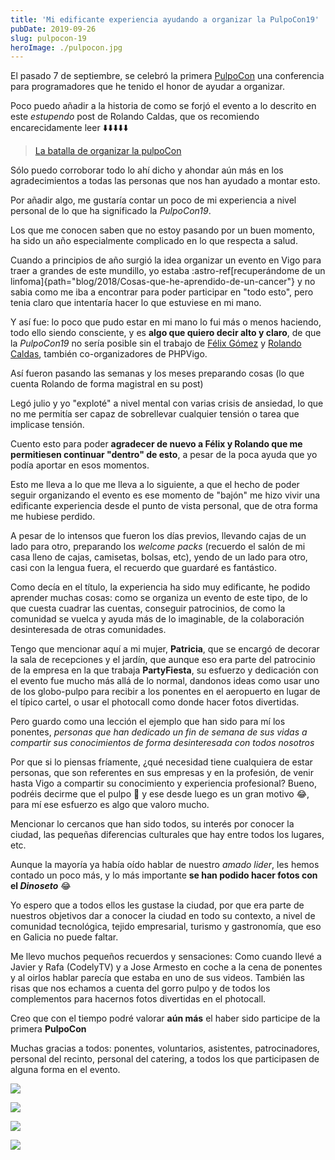 ```yaml
---
title: 'Mi edificante experiencia ayudando a organizar la PulpoCon19'
pubDate: 2019-09-26
slug: pulpocon-19
heroImage: ./pulpocon.jpg
---
```


El pasado 7 de septiembre, se celebró la primera [PulpoCon](https://2019.pulpocon.es) una conferencia para programadores que he tenido el honor de ayudar a organizar.

Poco puedo añadir a la historia de como se forjó el evento a lo descrito en este _estupendo_ post de Rolando Caldas, que os recomiendo encarecidamente leer ⬇️⬇️⬇️⬇️⬇️

> [La batalla de organizar la pulpoCon](https://www.linkedin.com/pulse/la-batalla-de-organizar-pulpocon-rolando-caldas-s%C3%A1nchez/)

Sólo puedo corroborar todo lo ahí dicho y ahondar aún más en los agradecimientos a todas las personas que nos han ayudado a montar esto.

Por añadir algo, me gustaría contar un poco de mi experiencia a nivel personal de lo que ha significado la _PulpoCon19_.

Los que me conocen saben que no estoy pasando por un buen momento, ha sido un año especialmente complicado en lo que respecta a salud.

Cuando a principios de año surgió la idea organizar un evento en Vigo para traer a grandes de este mundillo, yo estaba
:astro-ref[recuperándome de un linfoma]{path="blog/2018/Cosas-que-he-aprendido-de-un-cancer"}
y no sabia como me iba a encontrar para poder participar en "todo esto", pero tenia claro que intentaría hacer lo que estuviese en mi mano.

Y así fue: lo poco que pudo estar en mi mano lo fui más o menos haciendo, todo ello siendo consciente, y es **algo que quiero decir alto y claro**, de que la _PulpoCon19_ no sería posible sin el trabajo de [Félix Gómez](https://twitter.com/felixgomezlopez) y [Rolando Caldas](https://twitter.com/rolando_caldas?lang=es), también co-organizadores de PHPVigo.

Así fueron pasando las semanas y los meses preparando cosas (lo que cuenta Rolando de forma magistral en su post)

Legó julio y yo "exploté" a nivel mental con varias crisis de ansiedad, lo que no me permitía ser capaz de sobrellevar cualquier tensión o tarea que implicase tensión.

Cuento esto para poder **agradecer de nuevo a Félix y Rolando que me permitiesen continuar "dentro" de esto**, a pesar de la poca ayuda que yo podía aportar en esos momentos.

Esto me lleva a lo que me lleva a lo siguiente, a que el hecho de poder seguir organizando el evento es ese momento de "bajón" me hizo vivir una edificante experiencia desde el punto de vista personal, que de otra forma me hubiese perdido.

A pesar de lo intensos que fueron los días previos, llevando cajas de un lado para otro, preparando los _welcome packs_ (recuerdo el salón de mi casa lleno de cajas, camisetas, bolsas, etc), yendo de un lado para otro, casi con la lengua fuera, el recuerdo que guardaré es fantástico.

Como decía en el título, la experiencia ha sido muy edificante, he podido aprender muchas cosas: como se organiza un evento de este tipo, de lo que cuesta cuadrar las cuentas, conseguir patrocinios, de como la comunidad se vuelca y ayuda más de lo imaginable, de la colaboración desinteresada de otras comunidades.

Tengo que mencionar aquí a mi mujer, **Patricia**, que se encargó de decorar la sala de recepciones y el jardín, que aunque eso era parte del patrocinio de la empresa en la que trabaja **PartyFiesta**, su esfuerzo y dedicación con el evento fue mucho más allá de lo normal, dandonos ideas como usar uno de los globo-pulpo para recibir a los ponentes en el aeropuerto en lugar de el típico cartel, o usar el photocall como donde hacer fotos divertidas.

Pero guardo como una lección el ejemplo que han sido para mí los ponentes, _personas que han dedicado un fin de semana de sus vidas a compartir sus conocimientos de forma desinteresada con todos nosotros_

Por que si lo piensas fríamente, ¿qué necesidad tiene cualquiera de estar personas, que son referentes en sus empresas y en la profesión, de venir hasta Vigo a compartir su conocimiento y experiencia profesional? Bueno, podréis decirme que el pulpo :octopus: y ese desde luego es un gran motivo :joy:, para mí ese esfuerzo es algo que valoro mucho.

Mencionar lo cercanos que han sido todos, su interés por conocer la ciudad, las pequeñas diferencias culturales que hay entre todos los lugares, etc.

Aunque la mayoría ya había oído hablar de nuestro _amado lider_, les hemos contado un poco más, y lo más importante **se han podido hacer fotos con el _Dinoseto_** :joy:

Yo espero que a todos ellos les gustase la ciudad, por que era parte de nuestros objetivos dar a conocer la ciudad en todo su contexto, a nivel de comunidad tecnológica, tejido empresarial, turismo y gastronomía, que eso en Galicia no puede faltar.

Me llevo muchos pequeños recuerdos y sensaciones: Como cuando llevé a Javier y Rafa (CodelyTV) y a Jose Armesto en coche a la cena de ponentes y al oirlos hablar parecía que estaba en uno de sus videos. También las risas que nos echamos a cuenta del gorro pulpo y de todos los complementos para hacernos fotos divertidas en el photocall.

Creo que con el tiempo podré valorar **aún más** el haber sido participe de la primera **PulpoCon**

Muchas gracias a todos: ponentes, voluntarios, asistentes, patrocinadores, personal del recinto, personal del catering, a todos los que participasen de alguna forma en el evento.

![](ponentes.jpg)

![](staff.jpg)

![](golosinas.jpg)

![](atento.jpg)
